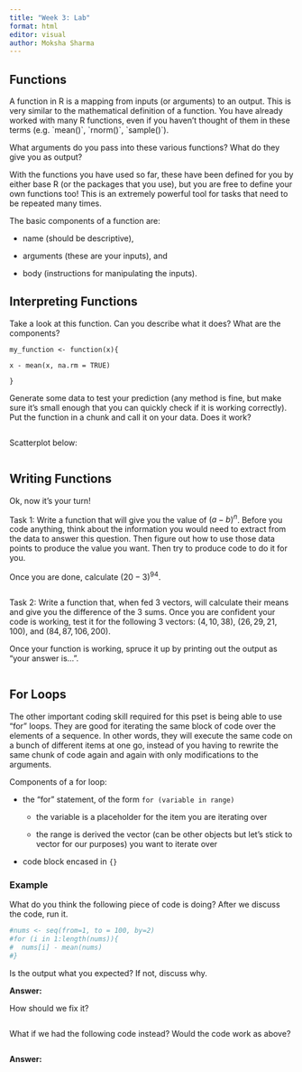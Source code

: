 ```yaml
---
title: "Week 3: Lab"
format: html
editor: visual
author: Moksha Sharma
---
```


## Functions

A function in R is a mapping from inputs (or arguments) to an output. This is very similar to the mathematical definition of a function. You have already worked with many R functions, even if you haven't thought of them in these terms (e.g. \`mean()\`, \`rnorm()\`, \`sample()\`).

What arguments do you pass into these various functions? What do they give you as output?

With the functions you have used so far, these have been defined for you by either base R (or the packages that you use), but you are free to define your own functions too! This is an extremely powerful tool for tasks that need to be repeated many times.

The basic components of a function are:

-   name (should be descriptive),

-   arguments (these are your inputs), and

-   body (instructions for manipulating the inputs).

## Interpreting Functions

Take a look at this function. Can you describe what it does? What are the components?

`my_function <- function(x){`

`x - mean(x, na.rm = TRUE)`

`}`

Generate some data to test your prediction (any method is fine, but make sure it's small enough that you can quickly check if it is working correctly). Put the function in a chunk and call it on your data. Does it work?

```r

```

Scatterplot below:

```r

```

## Writing Functions

Ok, now it's your turn!

Task 1: Write a function that will give you the value of $(a-b)^n$. Before you code anything, think about the information you would need to extract from the data to answer this question. Then figure out how to use those data points to produce the value you want. Then try to produce code to do it for you.

Once you are done, calculate $(20-3)^{94}$.

```r

```

Task 2: Write a function that, when fed 3 vectors, will calculate their means and give you the difference of the 3 sums. Once you are confident your code is working, test it for the following 3 vectors: $(4,10,38)$, $(26,29,21,100)$, and $(84, 87, 106, 200)$.

Once your function is working, spruce it up by printing out the output as "your answer is...".

```r

```

## For Loops

The other important coding skill required for this pset is being able to use "for" loops. They are good for iterating the same block of code over the elements of a sequence. In other words, they will execute the same code on a bunch of different items at one go, instead of you having to rewrite the same chunk of code again and again with only modifications to the arguments.

Components of a for loop:

-   the "for" statement, of the form `for (variable in range)`

    -   the variable is a placeholder for the item you are iterating over

    -   the range is derived the vector (can be other objects but let's stick to vector for our purposes) you want to iterate over

-   code block encased in `{}`

### Example

What do you think the following piece of code is doing? After we discuss the code, run it.

```r
#nums <- seq(from=1, to = 100, by=2)
#for (i in 1:length(nums)){
#  nums[i] - mean(nums)
#}
```

Is the output what you expected? If not, discuss why.

**Answer:**

How should we fix it?

```r

```

What if we had the following code instead? Would the code work as above?

```r

```

**Answer:**
